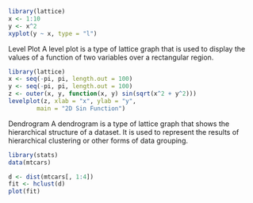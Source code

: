 ```r
library(lattice)
x <- 1:10
y <- x^2
xyplot(y ~ x, type = "l")

```
Level Plot
A level plot is a type of lattice graph that is used to display the values of a function of two variables over a rectangular region.

```r
library(lattice)
x <- seq(-pi, pi, length.out = 100)
y <- seq(-pi, pi, length.out = 100)
z <- outer(x, y, function(x, y) sin(sqrt(x^2 + y^2)))
levelplot(z, xlab = "x", ylab = "y",
		main = "2D Sin Function")

```
Dendrogram
A dendrogram is a type of lattice graph that shows the hierarchical structure of a dataset. It is used to represent the results of hierarchical clustering or other forms of data grouping.

```r
library(stats)
data(mtcars)

d <- dist(mtcars[, 1:4])
fit <- hclust(d)
plot(fit)

```

